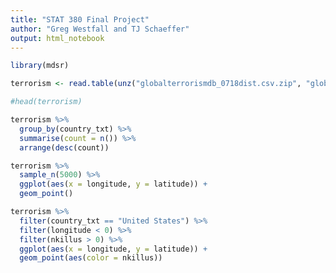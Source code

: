 ```yaml
---
title: "STAT 380 Final Project"
author: "Greg Westfall and TJ Schaeffer"
output: html_notebook
---
```


```r
library(mdsr)

```


```r
terrorism <- read.table(unz("globalterrorismdb_0718dist.csv.zip", "globalterrorismdb_0718dist.csv"), nrows=181692, header=T, fill =T, quote="\"", sep=",")

```

```r
#head(terrorism)

```

```r
terrorism %>%
  group_by(country_txt) %>%
  summarise(count = n()) %>%
  arrange(desc(count))

```

```r
terrorism %>%
  sample_n(5000) %>%
  ggplot(aes(x = longitude, y = latitude)) +
  geom_point()

```

```r
terrorism %>%
  filter(country_txt == "United States") %>%
  filter(longitude < 0) %>%
  filter(nkillus > 0) %>%
  ggplot(aes(x = longitude, y = latitude)) +
  geom_point(aes(color = nkillus))

```